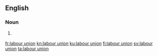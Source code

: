 ==English==

===Noun===
{{en-noun|head=[[labour]] [[union]]}}

# {{lb|en|Canada|British spelling}} {{alternative spelling of|labor union|lang=en}}

[[fr:labour union]]
[[kn:labour union]]
[[ku:labour union]]
[[fi:labour union]]
[[sv:labour union]]
[[ta:labour union]]